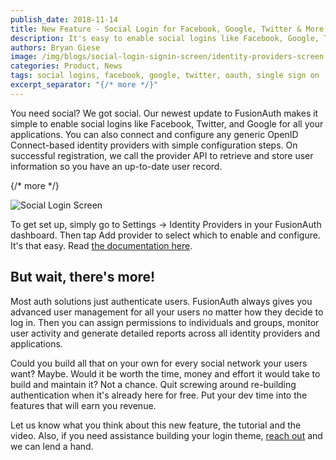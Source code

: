 ```yaml
---
publish_date: 2018-11-14 
title: New Feature - Social Login for Facebook, Google, Twitter & More
description: It's easy to enable social logins like Facebook, Google, Twitter and OpenID Connect with FusionAuth.
authors: Bryan Giese
image: /img/blogs/social-login-signin-screen/identity-providers-screen.png
categories: Product, News
tags: social logins, facebook, google, twitter, oauth, single sign on
excerpt_separator: "{/* more */}"
---
```


You need social? We got social. Our newest update to FusionAuth makes it simple to enable social logins like Facebook, Twitter, and Google for all your applications. You can also connect and configure any generic OpenID Connect-based identity providers with simple configuration steps. On successful registration, we call the provider API to retrieve and store user information so you have an up-to-date user record.

{/* more */}

![Social Login Screen](/img/blogs/social-login-signin-screen/social-login-signin-screen.png)

To get set up, simply go to <Breadcrumb>Settings -> Identity Providers</Breadcrumb> in your FusionAuth dashboard. Then tap <Breadcrumb>Add provider</Breadcrumb> to select which to enable and configure. It's that easy. Read [the documentation here](/docs/lifecycle/authenticate-users/identity-providers/).

## But wait, there's more!

Most auth solutions just authenticate users. FusionAuth always gives you advanced user management for all your users no matter how they decide to log in. Then you can assign permissions to individuals and groups, monitor user activity and generate detailed reports across all identity providers and applications.

Could you build all that on your own for every social network your users want? Maybe. Would it be worth the time, money and effort it would take to build and maintain it? Not a chance. Quit screwing around re-building authentication when it's already here for free. Put your dev time into the features that will earn you revenue.

Let us know what you think about this new feature, the tutorial and the video. Also, if you need assistance building your login theme, [reach out](/contact) and we can lend a hand.
